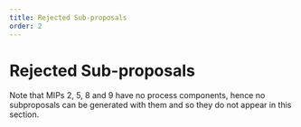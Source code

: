 ```yaml
---
title: Rejected Sub-proposals
order: 2
---
```


# Rejected Sub-proposals

Note that MIPs 2, 5, 8 and 9 have no process components, hence no subproposals can be generated with them and so they do not appear in this section.